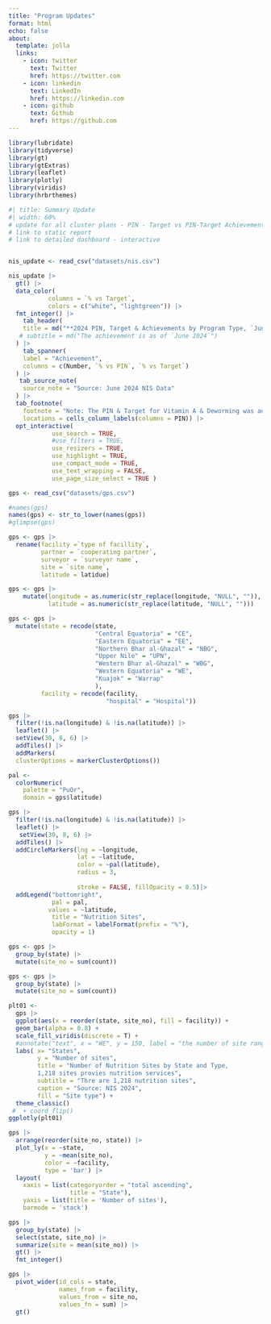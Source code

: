 ```yaml
---
title: "Program Updates"
format: html
echo: false
about:
  template: jolla
  links:
    - icon: twitter
      text: Twitter
      href: https://twitter.com
    - icon: linkedin
      text: LinkedIn
      href: https://linkedin.com
    - icon: github
      text: Github
      href: https://github.com
---
```


```r
library(lubridate)
library(tidyverse)
library(gt)
library(gtExtras)
library(leaflet)
library(plotly)
library(viridis)
library(hrbrthemes)
```

```r
#| title: Summary Update
#| width: 60%
# update for all cluster plans - PIN - Target vs PIN-Target Achievements
# link to static report
# link to detailed dashboard - interactive 


nis_update <- read_csv("datasets/nis.csv")

nis_update |> 
  gt() |> 
  data_color(
           columns = `% vs Target`, 
           colors = c("white", "lightgreen")) |>
  fmt_integer() |>
    tab_header(
    title = md("**2024 PIN, Target & Achievements by Program Type, `June 2024`**"),
   # subtitle = md("The achievement is as of `June 2024`")
  ) |> 
    tab_spanner(
    label = "Achievement",
    columns = c(Number, `% vs PIN`, `% vs Target`)
  ) |> 
   tab_source_note(
    source_note = "Source: June 2024 NIS Data"
  ) |> 
  tab_footnote(
    footnote = "Note: The PIN & Target for Vitamin A & Deworming was adjusted by the MOH",
    locations = cells_column_labels(columns = PIN)) |>
  opt_interactive(
            use_search = TRUE,
            #use_filters = TRUE,
            use_resizers = TRUE,
            use_highlight = TRUE,
            use_compact_mode = TRUE,
            use_text_wrapping = FALSE,
            use_page_size_select = TRUE )
```

```r
gps <- read_csv("datasets/gps.csv")

#names(gps)
names(gps) <- str_to_lower(names(gps))
#glimpse(gps)

gps <- gps |> 
  rename(facility =`type of facillity`,
         partner = `cooperating partner`,
         surveyor = `surveyor name`,
         site = `site name`,
         latitude = latidue)

gps <- gps |> 
    mutate(longitude = as.numeric(str_replace(longitude, "NULL", "")),
           latitude = as.numeric(str_replace(latitude, "NULL", "")))

```

```r
gps <- gps |> 
  mutate(state = recode(state,
                        "Central Equatoria" = "CE",
                        "Eastern Equatoria" = "EE",
                        "Northern Bhar al-Ghazal" = "NBG",
                        "Upper Nile" = "UPN",
                        "Western Bhar al-Ghazal" = "WBG",
                        "Western Equatoria" = "WE",
                        "Kuajok" = "Warrap"
                        ),
         facility = recode(facility,
                           "hospital" = "Hospital"))
```

```r

gps |> 
  filter(!is.na(longitude) & !is.na(latitude)) |> 
  leaflet() |> 
  setView(30, 8, 6) |> 
  addTiles() |>
  addMarkers(
  clusterOptions = markerClusterOptions())
```

```r

pal <- 
  colorNumeric(
    palette = "PuOr",
    domain = gps$latitude)

gps |> 
  filter(!is.na(longitude) & !is.na(latitude)) |> 
  leaflet() |> 
   setView(30, 8, 6) |> 
  addTiles() |> 
  addCircleMarkers(lng = ~longitude, 
                   lat = ~latitude,
                   color = ~pal(latitude),
                   radius = 3,
                   
                   stroke = FALSE, fillOpacity = 0.5)|> 
  addLegend("bottomright", 
            pal = pal, 
           values = ~latitude,
            title = "Nutrition Sites",
            labFormat = labelFormat(prefix = "%"),
            opacity = 1)
```

```r
gps <- gps |> 
  group_by(state) |> 
  mutate(site_no = sum(count))
```

```r
gps <- gps |> 
  group_by(state) |> 
  mutate(site_no = sum(count))
```

```r
plt01 <- 
  gps |> 
  ggplot(aes(x = reorder(state, site_no), fill = facility)) +
  geom_bar(alpha = 0.8) +
  scale_fill_viridis(discrete = T) +
  #annotate("text", x = "WE", y = 150, label = "the number of site ranges from 43 to 192 per state") +
  labs( x= "States",
        y = "Number of sites",
        title = "Number of Nutrition Sites by State and Type,
        1,218 sites provies nutrition services",
        subtitle = "Thre are 1,218 nutrition sites",
        caption = "Source: NIS 2024",
        fill = "Site type") +
  theme_classic()
 #  + coord_flip()
ggplotly(plt01)
```

```r
gps |>
  arrange(reorder(site_no, state)) |> 
  plot_ly(x = ~state, 
          y = ~mean(site_no),
          color = ~facility,
          type = 'bar') |> 
  layout(
    xaxis = list(categoryorder = "total ascending",
                 title = "State"),
    yaxis = list(title = 'Number of sites'),
    barmode = 'stack')
```

```r
gps |> 
  group_by(state) |> 
  select(state, site_no) |> 
  summarize(site = mean(site_no)) |> 
  gt() |> 
  fmt_integer() 
```

```r
gps |> 
  pivot_wider(id_cols = state, 
              names_from = facility, 
              values_from = site_no, 
              values_fn = sum) |> 
  gt()
```

